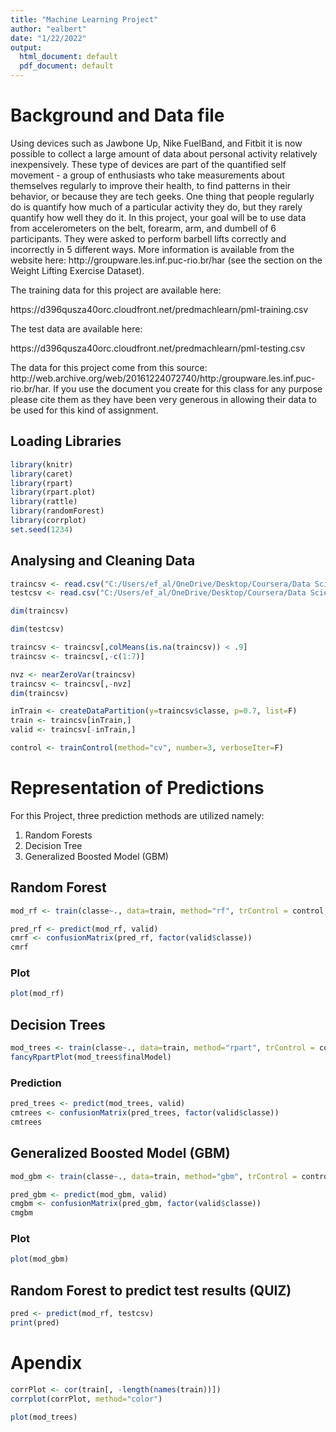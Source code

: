 ---
title: "Machine Learning Project"
author: "ealbert"
date: "1/22/2022"
output:
  html_document: default
  pdf_document: default
---

# Background and Data file

Using devices such as Jawbone Up, Nike FuelBand, and Fitbit it is now possible to collect a large amount of data about personal activity relatively inexpensively. These type of devices are part of the quantified self movement - a group of enthusiasts who take measurements about themselves regularly to improve their health, to find patterns in their behavior, or because they are tech geeks. One thing that people regularly do is quantify how much of a particular activity they do, but they rarely quantify how well they do it. In this project, your goal will be to use data from accelerometers on the belt, forearm, arm, and dumbell of 6 participants. They were asked to perform barbell lifts correctly and incorrectly in 5 different ways. More information is available from the website here: http://groupware.les.inf.puc-rio.br/har (see the section on the Weight Lifting Exercise Dataset).


The training data for this project are available here:

https://d396qusza40orc.cloudfront.net/predmachlearn/pml-training.csv

The test data are available here:

https://d396qusza40orc.cloudfront.net/predmachlearn/pml-testing.csv

The data for this project come from this source: http://web.archive.org/web/20161224072740/http:/groupware.les.inf.puc-rio.br/har. If you use the document you create for this class for any purpose please cite them as they have been very generous in allowing their data to be used for this kind of assignment.

## Loading Libraries

```{r}
library(knitr)
library(caret)
library(rpart)
library(rpart.plot)
library(rattle)
library(randomForest)
library(corrplot)
set.seed(1234)
```

## Analysing and Cleaning Data

```{r}
traincsv <- read.csv("C:/Users/ef_al/OneDrive/Desktop/Coursera/Data Science  Course/Practical Machine Learning/pml-training.csv")
testcsv <- read.csv("C:/Users/ef_al/OneDrive/Desktop/Coursera/Data Science  Course/Practical Machine Learning/pml-testing.csv")

dim(traincsv)

dim(testcsv)

traincsv <- traincsv[,colMeans(is.na(traincsv)) < .9] 
traincsv <- traincsv[,-c(1:7)] 

nvz <- nearZeroVar(traincsv)
traincsv <- traincsv[,-nvz]
dim(traincsv)

inTrain <- createDataPartition(y=traincsv$classe, p=0.7, list=F)
train <- traincsv[inTrain,]
valid <- traincsv[-inTrain,]

control <- trainControl(method="cv", number=3, verboseIter=F)
```


# Representation of Predictions

For this Project, three prediction methods are utilized namely:

1. Random Forests
2. Decision Tree
3. Generalized Boosted Model (GBM)

## Random Forest

```{r}
mod_rf <- train(classe~., data=train, method="rf", trControl = control, tuneLength = 5)

pred_rf <- predict(mod_rf, valid)
cmrf <- confusionMatrix(pred_rf, factor(valid$classe))
cmrf
```

### Plot
```{r}
plot(mod_rf)
```

## Decision Trees

```{r}
mod_trees <- train(classe~., data=train, method="rpart", trControl = control, tuneLength = 5)
fancyRpartPlot(mod_trees$finalModel)
```

### Prediction
```{r}
pred_trees <- predict(mod_trees, valid)
cmtrees <- confusionMatrix(pred_trees, factor(valid$classe))
cmtrees
```

## Generalized Boosted Model (GBM)

```{r}
mod_gbm <- train(classe~., data=train, method="gbm", trControl = control, tuneLength = 5, verbose = F)

pred_gbm <- predict(mod_gbm, valid)
cmgbm <- confusionMatrix(pred_gbm, factor(valid$classe))
cmgbm
```


### Plot
```{r}
plot(mod_gbm)
```

## Random Forest to predict test results (QUIZ)

```{r}
pred <- predict(mod_rf, testcsv)
print(pred)
```

# Apendix

```{r}
corrPlot <- cor(train[, -length(names(train))])
corrplot(corrPlot, method="color")

plot(mod_trees)
```


